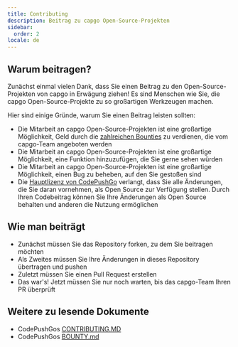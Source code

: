 ```yaml
---
title: Contributing
description: Beitrag zu capgo Open-Source-Projekten
sidebar:
  order: 2
locale: de
---
```


## Warum beitragen?

Zunächst einmal vielen Dank, dass Sie einen Beitrag zu den Open-Source-Projekten von capgo in Erwägung ziehen! Es sind Menschen wie Sie, die capgo Open-Source-Projekte zu so großartigen Werkzeugen machen.

Hier sind einige Gründe, warum Sie einen Beitrag leisten sollten:

* Die Mitarbeit an capgo Open-Source-Projekten ist eine großartige Möglichkeit, Geld durch die [zahlreichen Bounties](https://console.algora.io/org/Capgo) zu verdienen, die vom capgo-Team angeboten werden
* Die Mitarbeit an capgo Open-Source-Projekten ist eine großartige Möglichkeit, eine Funktion hinzuzufügen, die Sie gerne sehen würden
* Die Mitarbeit an capgo Open-Source-Projekten ist eine großartige Möglichkeit, einen Bug zu beheben, auf den Sie gestoßen sind
* Die [Hauptlizenz von CodePushGo](https://github.com/Cap-go/capgo/blob/main/LICENSE) verlangt, dass Sie alle Änderungen, die Sie daran vornehmen, als Open Source zur Verfügung stellen. Durch Ihren Codebeitrag können Sie Ihre Änderungen als Open Source behalten und anderen die Nutzung ermöglichen

## Wie man beiträgt

* Zunächst müssen Sie das Repository forken, zu dem Sie beitragen möchten
* Als Zweites müssen Sie Ihre Änderungen in dieses Repository übertragen und pushen
* Zuletzt müssen Sie einen Pull Request erstellen
* Das war's! Jetzt müssen Sie nur noch warten, bis das capgo-Team Ihren PR überprüft

## Weitere zu lesende Dokumente

* CodePushGos [CONTRIBUTING.MD](https://github.com/Cap-go/capgo/blob/main/CONTRIBUTING.md)
* CodePushGos [BOUNTY.md](https://github.com/Cap-go/capgo/blob/main/BOUNTY.md)